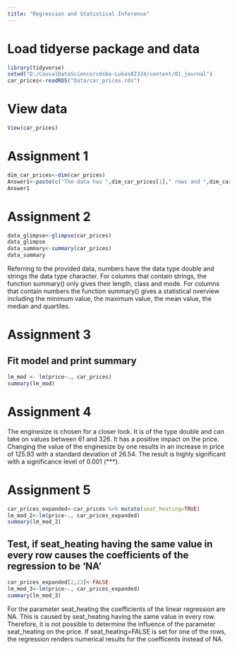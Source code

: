 ```yaml
---
title: "Regression and Statistical Inference"
---
```


# Load tidyerse package and data
```r
library(tidyverse)
setwd("D:/CausalDataScience/cdsba-LukasB2324/content/01_journal")
car_prices<-readRDS("Data/car_prices.rds")
```
# View data
```r
View(car_prices)
```



# Assignment 1
```r
dim_car_prices<-dim(car_prices)
Answer1<-paste(c("The data has ",dim_car_prices[1]," rows and ",dim_car_prices[2]," columns."), collapse="")
Answer1
```


# Assignment 2
```r
data_glimpse<-glimpse(car_prices)
data_glimpse
data_summary<-summary(car_prices)
data_summary
```

Referring to the provided data, numbers have the data type double and strings the data type character. For columns that contain strings, the function summary() only gives their length, class and mode. For columns that contain numbers the function summary() gives a statistical overview including the minimum value, the maximum value, the mean value, the median and quartiles.



# Assignment 3
## Fit model and print summary
```r
lm_mod <- lm(price~., car_prices)
summary(lm_mod)
```


# Assignment 4
The enginesize is chosen for a closer look. It is of the type double and can take on values between 61 and 326. It has a positive impact on the price. Changing the value of the enginesize by one results in an increase in price of 125.93 with a standard deviation of 26.54. The result is highly significant with a significance level of 0.001 (***).



# Assignment 5
```r
car_prices_expanded<-car_prices %>% mutate(seat_heating=TRUE)
lm_mod_2<-lm(price~., car_prices_expanded)
summary(lm_mod_2)
```
## Test, if seat_heating having the same value in every row causes the coefficients of the regression to be 'NA'
```r
car_prices_expanded[2,23]<-FALSE
lm_mod_3<-lm(price~., car_prices_expanded)
summary(lm_mod_3)
```
For the parameter seat_heating the coefficients of the linear regression are NA. This is caused by seat_heating having the same value in every row. Therefore, it is not possible to determine the influence of the parameter seat_heating on the price. If seat_heating=FALSE is set for one of the rows, the regression renders numerical results for the coefficents instead of NA.
